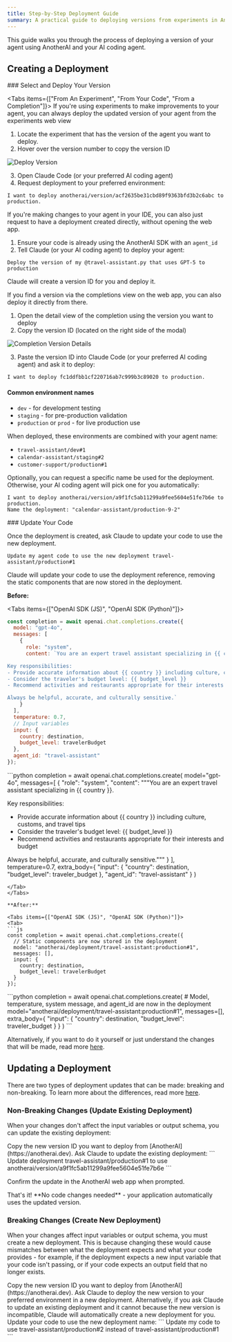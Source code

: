 ```yaml
---
title: Step-by-Step Deployment Guide
summary: A practical guide to deploying versions from experiments in AnotherAI
---
```



This guide walks you through the process of deploying a version of your agent using AnotherAI and your AI coding agent.

## Creating a Deployment

<Steps>
<Step>
### Select and Deploy Your Version

<Tabs items={["From An Experiment", "From Your Code", "From a Completion"]}>
<Tab>
If you're using experiments to make improvements to your agent, you can always deploy the updated version of your agent from the experiments web view

1. Locate the experiment that has the version of the agent you want to deploy.
2. Hover over the version number to copy the version ID

![Deploy Version](/images/deploy-version-popup.png)

3. Open Claude Code (or your preferred AI coding agent)
4. Request deployment to your preferred environment:

```
I want to deploy anotherai/version/acf2635be31cbd89f9363bfd3b2c6abc to production.
```
</Tab>

<Tab>
If you're making changes to your agent in your IDE, you can also just request to have a deployment created directly, without opening the web app.

1. Ensure your code is already using the AnotherAI SDK with an `agent_id`
2. Tell Claude (or your AI coding agent) to deploy your agent:

```
Deploy the version of my @travel-assistant.py that uses GPT-5 to production
```

Claude will create a version ID for you and deploy it. 

</Tab>

<Tab>
If you find a version via the completions view on the web app, you can also deploy it directly from there.

1. Open the detail view of the completion using the version you want to deploy
2. Copy the version ID (located on the right side of the modal)

![Completion Version Details](/images/completion-version-details.png)

3. Paste the version ID into Claude Code (or your preferred AI coding agent) and ask it to deploy:

```
I want to deploy fc1ddfbb1cf220716ab7c999b3c89020 to production.
```
</Tab>
</Tabs>

#### Common environment names

- `dev` - for development testing
- `staging` - for pre-production validation
- `production` or `prod` - for live production use

When deployed, these environments are combined with your agent name:
- `travel-assistant/dev#1`
- `calendar-assistant/staging#2` 
- `customer-support/production#1`

Optionally, you can request a specific name be used for the deployment. Otherwise, your AI coding agent will pick one for you automatically:

```
I want to deploy anotherai/version/a9f1fc5ab11299a9fee5604e51fe7b6e to production.
Name the deployment: "calendar-assistant/production-9-2"
```

</Step>


<Step>
### Update Your Code

Once the deployment is created, ask Claude to update your code to use the new deployment.

```
Update my agent code to use the new deployment travel-assistant/production#1
```

Claude will update your code to use the deployment reference, removing the static components that are now stored in the deployment.

**Before:**

<Tabs items={["OpenAI SDK (JS)", "OpenAI SDK (Python)"]}>
<Tab>
```js
const completion = await openai.chat.completions.create({
  model: "gpt-4o",
  messages: [
    {
      role: "system",
      content: `You are an expert travel assistant specializing in {{ country }}.

Key responsibilities:
- Provide accurate information about {{ country }} including culture, customs, and travel tips
- Consider the traveler's budget level: {{ budget_level }}
- Recommend activities and restaurants appropriate for their interests and budget

Always be helpful, accurate, and culturally sensitive.`
    }
  ],
  temperature: 0.7,
  // Input variables
  input: {
    country: destination,
    budget_level: travelerBudget
  },
  agent_id: "travel-assistant"
});
```
</Tab>
<Tab>
```python
completion = await openai.chat.completions.create(
    model="gpt-4o",
    messages=[
        {
            "role": "system",
            "content": """You are an expert travel assistant specializing in {{ country }}.

Key responsibilities:
- Provide accurate information about {{ country }} including culture, customs, and travel tips
- Consider the traveler's budget level: {{ budget_level }}
- Recommend activities and restaurants appropriate for their interests and budget

Always be helpful, accurate, and culturally sensitive."""
        }
    ],
    temperature=0.7,
    extra_body={
        "input": {
            "country": destination,
            "budget_level": traveler_budget
        },
        "agent_id": "travel-assistant"
    }
)
```
</Tab>
</Tabs>

**After:**

<Tabs items={["OpenAI SDK (JS)", "OpenAI SDK (Python)"]}>
<Tab>
```js
const completion = await openai.chat.completions.create({
  // Static components are now stored in the deployment
  model: "anotherai/deployment/travel-assistant:production#1",
  messages: [],
  input: {
    country: destination,
    budget_level: travelerBudget
  }
});
```
</Tab>
<Tab>
```python
completion = await openai.chat.completions.create(
    # Model, temperature, system message, and agent_id are now in the deployment
    model="anotherai/deployment/travel-assistant:production#1",
    messages=[],
    extra_body={
        "input": {
            "country": destination,
            "budget_level": traveler_budget
        }
    }
)
```
</Tab>
</Tabs>

Alternatively, if you want to do it yourself or just understand the changes that will be made, read more [here](./index#why-use-deployments).

</Step>
</Steps>

## Updating a Deployment

There are two types of deployment updates that can be made: breaking and non-breaking. To learn more about the differences, read more [here](./index#creating-new-vs-updating-existing-deployments).

### Non-Breaking Changes (Update Existing Deployment)

When your changes don't affect the input variables or output schema, you can update the existing deployment:

<Steps>
<Step>
Copy the new version ID you want to deploy from [AnotherAI](https://anotherai.dev).
</Step>

<Step>
  Ask Claude to update the existing deployment: ``` Update deployment travel-assistant/production#1 to use
  anotherai/version/a9f1fc5ab11299a9fee5604e51fe7b6e ```
</Step>

<Step>Confirm the update in the AnotherAI web app when prompted.</Step>

<Step>
That's it! **No code changes needed** - your application automatically uses the updated version.
</Step>
</Steps>

### Breaking Changes (Create New Deployment)

When your changes affect input variables or output schema, you must create a new deployment. This is because changing these would cause mismatches between what the deployment expects and what your code provides - for example, if the deployment expects a new input variable that your code isn't passing, or if your code expects an output field that no longer exists.

<Steps>
<Step>
Copy the new version ID you want to deploy from [AnotherAI](https://anotherai.dev).
</Step>

<Step>
  Ask Claude to deploy the new version to your preferred environment in a new deployment. Alternatively, if you ask
  Claude to update an existing deployment and it cannot because the new version is incompatible, Claude will
  automatically create a new deployment for you.
</Step>

<Step>
Update your code to use the new deployment name:
```
Update my code to use travel-assistant/production#2 instead of travel-assistant/production#1
```
</Step>
</Steps>
